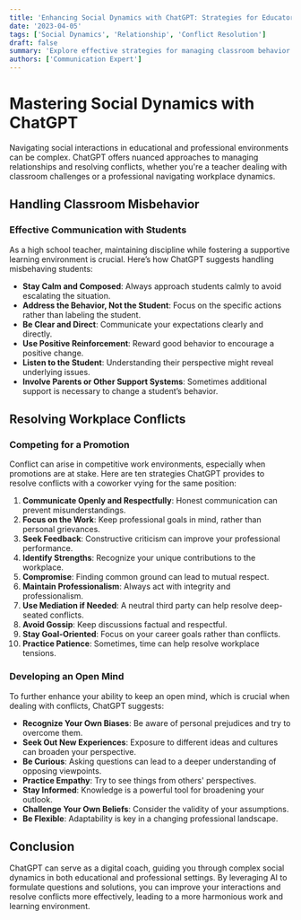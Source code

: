 ```yaml
---
title: 'Enhancing Social Dynamics with ChatGPT: Strategies for Educators and Professionals'
date: '2023-04-05'
tags: ['Social Dynamics', 'Relationship', 'Conflict Resolution']
draft: false
summary: 'Explore effective strategies for managing classroom behavior and resolving workplace conflicts with insights from ChatGPT, tailored to educators and professionals aiming for harmonious interactions.'
authors: ['Communication Expert']
---
```


# Mastering Social Dynamics with ChatGPT

Navigating social interactions in educational and professional environments can be complex. ChatGPT offers nuanced approaches to managing relationships and resolving conflicts, whether you're a teacher dealing with classroom challenges or a professional navigating workplace dynamics.

## Handling Classroom Misbehavior

### Effective Communication with Students

As a high school teacher, maintaining discipline while fostering a supportive learning environment is crucial. Here’s how ChatGPT suggests handling misbehaving students:

- **Stay Calm and Composed**: Always approach students calmly to avoid escalating the situation.
- **Address the Behavior, Not the Student**: Focus on the specific actions rather than labeling the student.
- **Be Clear and Direct**: Communicate your expectations clearly and directly.
- **Use Positive Reinforcement**: Reward good behavior to encourage a positive change.
- **Listen to the Student**: Understanding their perspective might reveal underlying issues.
- **Involve Parents or Other Support Systems**: Sometimes additional support is necessary to change a student’s behavior.

## Resolving Workplace Conflicts

### Competing for a Promotion

Conflict can arise in competitive work environments, especially when promotions are at stake. Here are ten strategies ChatGPT provides to resolve conflicts with a coworker vying for the same position:

1. **Communicate Openly and Respectfully**: Honest communication can prevent misunderstandings.
2. **Focus on the Work**: Keep professional goals in mind, rather than personal grievances.
3. **Seek Feedback**: Constructive criticism can improve your professional performance.
4. **Identify Strengths**: Recognize your unique contributions to the workplace.
5. **Compromise**: Finding common ground can lead to mutual respect.
6. **Maintain Professionalism**: Always act with integrity and professionalism.
7. **Use Mediation if Needed**: A neutral third party can help resolve deep-seated conflicts.
8. **Avoid Gossip**: Keep discussions factual and respectful.
9. **Stay Goal-Oriented**: Focus on your career goals rather than conflicts.
10. **Practice Patience**: Sometimes, time can help resolve workplace tensions.

### Developing an Open Mind

To further enhance your ability to keep an open mind, which is crucial when dealing with conflicts, ChatGPT suggests:

- **Recognize Your Own Biases**: Be aware of personal prejudices and try to overcome them.
- **Seek Out New Experiences**: Exposure to different ideas and cultures can broaden your perspective.
- **Be Curious**: Asking questions can lead to a deeper understanding of opposing viewpoints.
- **Practice Empathy**: Try to see things from others' perspectives.
- **Stay Informed**: Knowledge is a powerful tool for broadening your outlook.
- **Challenge Your Own Beliefs**: Consider the validity of your assumptions.
- **Be Flexible**: Adaptability is key in a changing professional landscape.

## Conclusion

ChatGPT can serve as a digital coach, guiding you through complex social dynamics in both educational and professional settings. By leveraging AI to formulate questions and solutions, you can improve your interactions and resolve conflicts more effectively, leading to a more harmonious work and learning environment.
